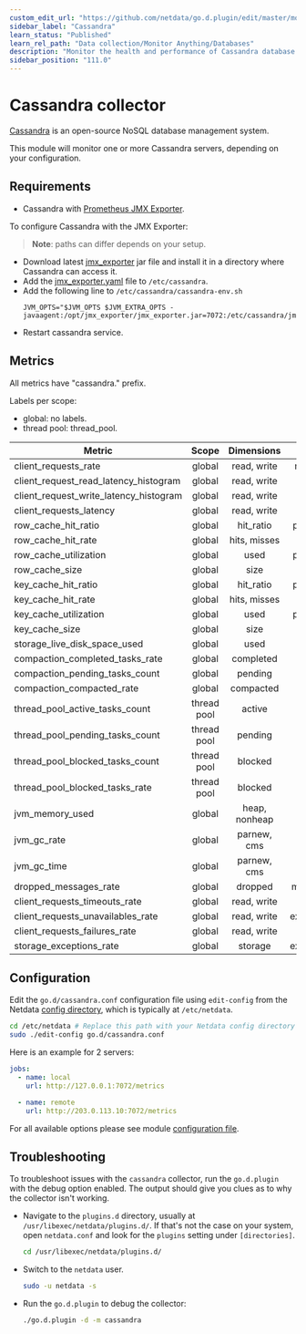 ```yaml
---
custom_edit_url: "https://github.com/netdata/go.d.plugin/edit/master/modules/cassandra/README.md"
sidebar_label: "Cassandra"
learn_status: "Published"
learn_rel_path: "Data collection/Monitor Anything/Databases"
description: "Monitor the health and performance of Cassandra database servers with zero configuration, per-second metric granularity, and interactive visualizations."
sidebar_position: "111.0"
---
```



# Cassandra collector

[Cassandra](https://cassandra.apache.org/_/index.html) is an open-source NoSQL database management system.

This module will monitor one or more Cassandra servers, depending on your configuration.

## Requirements

- Cassandra with [Prometheus JMX Exporter](https://github.com/prometheus/jmx_exporter).

To configure Cassandra with the JMX Exporter:

> **Note**: paths can differ depends on your setup.

- Download latest [jmx_exporter](https://repo1.maven.org/maven2/io/prometheus/jmx/jmx_prometheus_javaagent/) jar file
  and install it in a directory where Cassandra can access it.
- Add
  the [jmx_exporter.yaml](https://raw.githubusercontent.com/netdata/go.d.plugin/master/modules/cassandra/jmx_exporter.yaml)
  file to `/etc/cassandra`.
- Add the following line to `/etc/cassandra/cassandra-env.sh`
  ```
  JVM_OPTS="$JVM_OPTS $JVM_EXTRA_OPTS -javaagent:/opt/jmx_exporter/jmx_exporter.jar=7072:/etc/cassandra/jmx_exporter.yaml
  ```
- Restart cassandra service.

## Metrics

All metrics have "cassandra." prefix.

Labels per scope:

- global: no labels.
- thread pool: thread_pool.

| Metric                                 |    Scope    |  Dimensions   |    Units     |
|----------------------------------------|:-----------:|:-------------:|:------------:|
| client_requests_rate                   |   global    |  read, write  |  requests/s  |
| client_request_read_latency_histogram  |   global    |  read, write  |   seconds    |
| client_request_write_latency_histogram |   global    |  read, write  |   seconds    |
| client_requests_latency                |   global    |  read, write  |   seconds    |
| row_cache_hit_ratio                    |   global    |   hit_ratio   |  percentage  |
| row_cache_hit_rate                     |   global    | hits, misses  |   events/s   |
| row_cache_utilization                  |   global    |     used      |  percentage  |
| row_cache_size                         |   global    |     size      |    bytes     |
| key_cache_hit_ratio                    |   global    |   hit_ratio   |  percentage  |
| key_cache_hit_rate                     |   global    | hits, misses  |   events/s   |
| key_cache_utilization                  |   global    |     used      |  percentage  |
| key_cache_size                         |   global    |     size      |    bytes     |
| storage_live_disk_space_used           |   global    |     used      |    bytes     |
| compaction_completed_tasks_rate        |   global    |   completed   |   tasks/s    |
| compaction_pending_tasks_count         |   global    |    pending    |    tasks     |
| compaction_compacted_rate              |   global    |   compacted   |   bytes/s    |
| thread_pool_active_tasks_count         | thread pool |    active     |    tasks     |
| thread_pool_pending_tasks_count        | thread pool |    pending    |    tasks     |
| thread_pool_blocked_tasks_count        | thread pool |    blocked    |    tasks     |
| thread_pool_blocked_tasks_rate         | thread pool |    blocked    |   tasks/s    |
| jvm_memory_used                        |   global    | heap, nonheap |    bytes     |
| jvm_gc_rate                            |   global    |  parnew, cms  |     gc/s     |
| jvm_gc_time                            |   global    |  parnew, cms  |   seconds    |
| dropped_messages_rate                  |   global    |    dropped    |  messages/s  |
| client_requests_timeouts_rate          |   global    |  read, write  |  timeout/s   |
| client_requests_unavailables_rate      |   global    |  read, write  | exceptions/s |
| client_requests_failures_rate          |   global    |  read, write  |  failures/s  |
| storage_exceptions_rate                |   global    |    storage    | exceptions/s |

## Configuration

Edit the `go.d/cassandra.conf` configuration file using `edit-config` from the
Netdata [config directory](/docs/getting-started/manage-and-configure/configuration), which is typically at `/etc/netdata`.

```bash
cd /etc/netdata # Replace this path with your Netdata config directory
sudo ./edit-config go.d/cassandra.conf
```

Here is an example for 2 servers:

```yaml
jobs:
  - name: local
    url: http://127.0.0.1:7072/metrics

  - name: remote
    url: http://203.0.113.10:7072/metrics
```

For all available options please see
module [configuration file](https://github.com/netdata/go.d.plugin/blob/master/config/go.d/cassandra.conf).

## Troubleshooting

To troubleshoot issues with the `cassandra` collector, run the `go.d.plugin` with the debug option enabled. The output
should give you clues as to why the collector isn't working.

- Navigate to the `plugins.d` directory, usually at `/usr/libexec/netdata/plugins.d/`. If that's not the case on
  your system, open `netdata.conf` and look for the `plugins` setting under `[directories]`.

  ```bash
  cd /usr/libexec/netdata/plugins.d/
  ```

- Switch to the `netdata` user.

  ```bash
  sudo -u netdata -s
  ```

- Run the `go.d.plugin` to debug the collector:

  ```bash
  ./go.d.plugin -d -m cassandra
  ```
